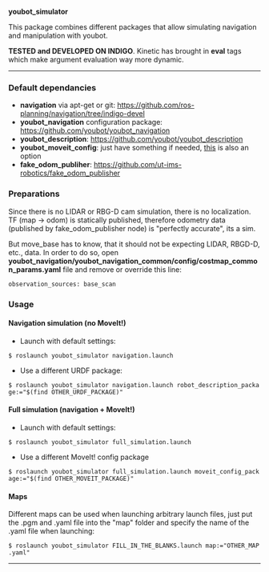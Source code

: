 ''' youbot_simulator '''

This package combines different packages that allow simulating navigation and manipulation with youbot.

''' TESTED and DEVELOPED ON INDIGO '''. Kinetic has brought in '''eval''' tags which make argument evaluation way more dynamic.
----
=== Default dependancies ===
* '''navigation''' via apt-get or git: https://github.com/ros-planning/navigation/tree/indigo-devel
* '''youbot_navigation''' configuration package: https://github.com/youbot/youbot_navigation
* '''youbot_description''': https://github.com/youbot/youbot_description
* '''youbot_moveit_config''': just have something if needed, [https://github.com/svenschneider/youbot-manipulation/tree/indigo/youbot_moveit this] is also an option
* '''fake_odom_publiher''': https://github.com/ut-ims-robotics/fake_odom_publisher

=== Preparations ===
Since there is no LIDAR or RBG-D cam simulation, there is no localization. TF (map -> odom) is statically published, therefore odometry data (published by fake_odom_publisher node) is "perfectly accurate", its a sim.

But move_base has to know, that it should not be expecting LIDAR, RBGD-D, etc., data. In order to do so, open ''' youbot_navigation/youbot_navigation_common/config/costmap_common_params.yaml''' file and remove or override this line: 
 observation_sources: base_scan

=== Usage ===
==== Navigation simulation (no MoveIt!) ====
* Launch with default settings:
 $ roslaunch youbot_simulator navigation.launch

* Use a different URDF package:
 $ roslaunch youbot_simulator navigation.launch robot_description_package:="$(find OTHER_URDF_PACKAGE)"

==== Full simulation (navigation + MoveIt!) ====
* Launch with default settings:
 $ roslaunch youbot_simulator full_simulation.launch

* Use a different MoveIt! config package
 $ roslaunch youbot_simulator full_simulation.launch moveit_config_package:="$(find OTHER_MOVEIT_PACKAGE)"

==== Maps ====
Different maps can be used when launching arbitrary launch files, just put the .pgm and .yaml file into the "map" folder and specify the name of the .yaml file when launching:
 $ roslaunch youbot_simulator FILL_IN_THE_BLANKS.launch map:="OTHER_MAP.yaml"
----
